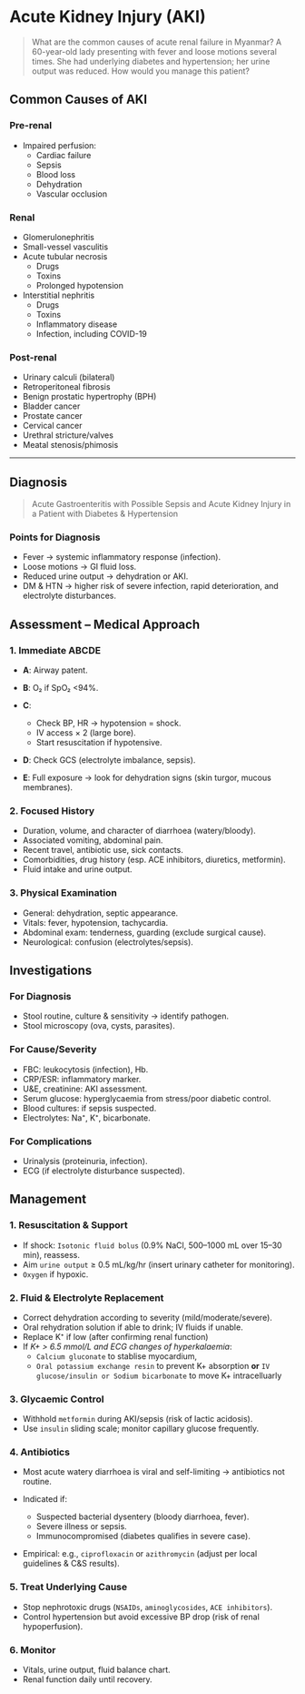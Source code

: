 # Acute Kidney Injury (AKI)

> What are the common causes of acute renal failure in Myanmar? A 60-year-old lady
> presenting with fever and loose motions several times. She had underlying diabetes and
> hypertension; her urine output was reduced. How would you manage this patient?

## Common Causes of AKI

### Pre-renal

- Impaired perfusion:
  - Cardiac failure
  - Sepsis
  - Blood loss
  - Dehydration
  - Vascular occlusion

### Renal

- Glomerulonephritis
- Small-vessel vasculitis
- Acute tubular necrosis
  - Drugs
  - Toxins
  - Prolonged hypotension
- Interstitial nephritis
  - Drugs
  - Toxins
  - Inflammatory disease
  - Infection, including COVID-19

### Post-renal

- Urinary calculi (bilateral)
- Retroperitoneal fibrosis
- Benign prostatic hypertrophy (BPH)
- Bladder cancer
- Prostate cancer
- Cervical cancer
- Urethral stricture/valves
- Meatal stenosis/phimosis

---

## Diagnosis

> Acute Gastroenteritis with Possible Sepsis and Acute Kidney Injury in a Patient with Diabetes & Hypertension

### Points for Diagnosis

- Fever → systemic inflammatory response (infection).
- Loose motions → GI fluid loss.
- Reduced urine output → dehydration or AKI.
- DM & HTN → higher risk of severe infection, rapid deterioration, and electrolyte disturbances.

## Assessment – Medical Approach

### 1. Immediate ABCDE

- **A**: Airway patent.
- **B**: O₂ if SpO₂ \<94%.
- **C**:

  - Check BP, HR → hypotension = shock.
  - IV access × 2 (large bore).
  - Start resuscitation if hypotensive.

- **D**: Check GCS (electrolyte imbalance, sepsis).
- **E**: Full exposure → look for dehydration signs (skin turgor, mucous membranes).

### 2. Focused History

- Duration, volume, and character of diarrhoea (watery/bloody).
- Associated vomiting, abdominal pain.
- Recent travel, antibiotic use, sick contacts.
- Comorbidities, drug history (esp. ACE inhibitors, diuretics, metformin).
- Fluid intake and urine output.

### 3. Physical Examination

- General: dehydration, septic appearance.
- Vitals: fever, hypotension, tachycardia.
- Abdominal exam: tenderness, guarding (exclude surgical cause).
- Neurological: confusion (electrolytes/sepsis).

## Investigations

### For Diagnosis

- Stool routine, culture & sensitivity → identify pathogen.
- Stool microscopy (ova, cysts, parasites).

### For Cause/Severity

- FBC: leukocytosis (infection), Hb.
- CRP/ESR: inflammatory marker.
- U\&E, creatinine: AKI assessment.
- Serum glucose: hyperglycaemia from stress/poor diabetic control.
- Blood cultures: if sepsis suspected.
- Electrolytes: Na⁺, K⁺, bicarbonate.

### For Complications

- Urinalysis (proteinuria, infection).
- ECG (if electrolyte disturbance suspected).

## Management

### 1. Resuscitation & Support

- If shock: `Isotonic fluid bolus` (0.9% NaCl, 500–1000 mL over 15–30 min), reassess.
- Aim `urine output` ≥ 0.5 mL/kg/hr (insert urinary catheter for monitoring).
- `Oxygen` if hypoxic.

### 2. Fluid & Electrolyte Replacement

- Correct dehydration according to severity (mild/moderate/severe).
- Oral rehydration solution if able to drink; IV fluids if unable.
- Replace K⁺ if low (after confirming renal function)
- If _K+ > 6.5 mmol/L and ECG changes of hyperkalaemia_:
  - `Calcium gluconate` to stablise myocardium,
  - `Oral potassium exchange resin` to prevent K+ absorption **or** `IV glucose/insulin or Sodium bicarbonate` to move K+ intracelluarly

### 3. Glycaemic Control

- Withhold `metformin` during AKI/sepsis (risk of lactic acidosis).
- Use `insulin` sliding scale; monitor capillary glucose frequently.

### 4. Antibiotics

- Most acute watery diarrhoea is viral and self-limiting → antibiotics not routine.
- Indicated if:

  - Suspected bacterial dysentery (bloody diarrhoea, fever).
  - Severe illness or sepsis.
  - Immunocompromised (diabetes qualifies in severe case).

- Empirical: e.g., `ciprofloxacin` or `azithromycin` (adjust per local guidelines & C\&S results).

### 5. Treat Underlying Cause

- Stop nephrotoxic drugs (`NSAIDs`, `aminoglycosides`, `ACE inhibitors`).
- Control hypertension but avoid excessive BP drop (risk of renal hypoperfusion).

### 6. Monitor

- Vitals, urine output, fluid balance chart.
- Renal function daily until recovery.
